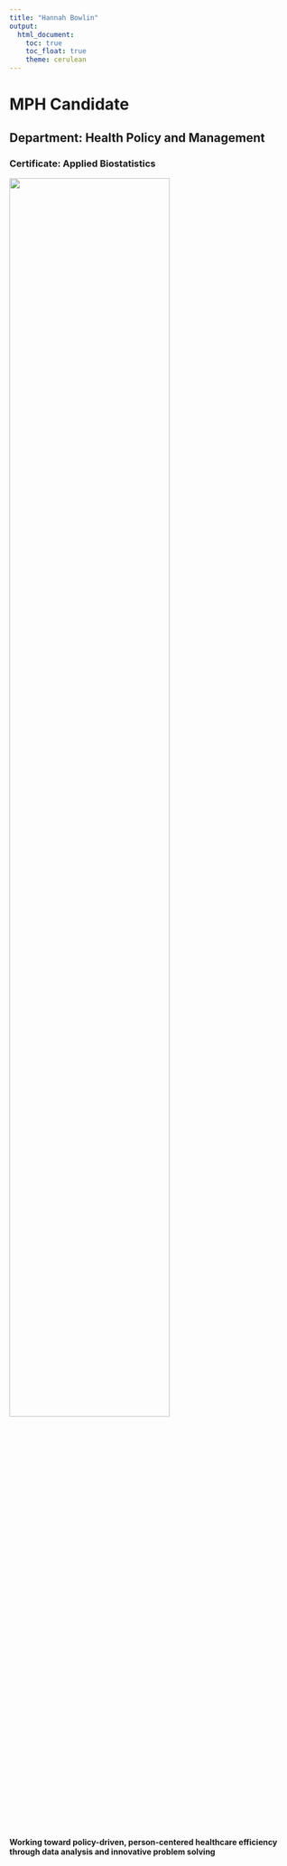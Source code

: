 ```yaml
---
title: "Hannah Bowlin"
output: 
  html_document:
    toc: true
    toc_float: true
    theme: cerulean
---
```


# MPH Candidate
## Department: Health Policy and Management
### Certificate: Applied Biostatistics

<img src="images/headshot.jpeg" style="width:75%">

**Working toward policy-driven, person-centered healthcare efficiency through data analysis and innovative problem solving**









